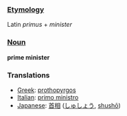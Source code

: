===[[Etymology]]===
Latin ''primus'' + ''minister''
===[[Noun]]===
'''prime minister'''
===Translations===
*[[Greek]]: [[prothopyrgos]]
*[[Italian]]: [[primo ministro]]
*[[Japanese]]: [[首相]] ([[しゅしょう]], [[shushō]])